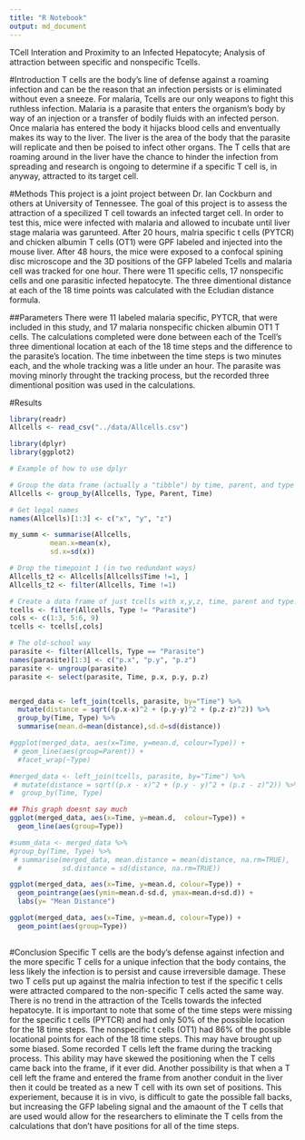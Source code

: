 ```yaml
---
title: "R Notebook"
output: md_document
---
```


TCell Interation and Proximity to an Infected Hepatocyte; Analysis of attraction between specific and nonspecific Tcells.

#Introduction
T cells are the body's line of defense against a roaming infection and can be the reason that an infection persists or is eliminated without even a sneeze. For malaria, Tcells are our only weapons to fight this ruthless infection. Malaria is a parasite that enters the organism's body by way of an injection or a transfer of bodily fluids with an infected person. Once malaria has entered the body it hijacks blood cells and enventually makes its way to the liver. The liver is the area of the body that the parasite will replicate and then be poised to infect other organs. The T cells that are roaming around in the liver have the chance to hinder the infection from spreading and research is ongoing to determine if a specific T cell is, in anyway, attracted to its target cell. 

#Methods
This project is a joint project between Dr. Ian Cockburn and others at University of Tennessee. The goal of this project is to assess the attraction of a specilized T cell towards an infected target cell. In order to test this, mice were infected with malaria and allowed to incubate until liver stage malaria was garunteed. After 20 hours, malria specific t cells (PYTCR) and chicken albumin T cells (OT1) were GPF labeled and injected into the mouse liver. After 48 hours, the mice were exposed to a confocal spining disc microscope and the 3D positions of the GFP labeled Tcells and malaria cell was tracked for one hour. There were 11 specific cells, 17 nonspecific cells and one parasitic infected hepatocyte. The three dimentional distance at each of the 18 time points was calculated with the Ecludian distance formula. 

##Parameters
There were 11 labeled malaria specific, PYTCR, that were included in this study, and 17 malaria nonspecific chicken albumin OT1 T cells. The calculations completed were done between each of the Tcell's three dimentional location at each of the 18 time steps and the difference to the parasite's location. The time inbetween the time steps is two minutes each, and the whole tracking was a litle under an hour. The parasite was moving minorly throught the tracking process, but the recorded three dimentional position was used in the calculations.

#Results

```r
library(readr)
Allcells <- read_csv("../data/Allcells.csv")

library(dplyr)
library(ggplot2)

# Example of how to use dplyr

# Group the data frame (actually a "tibble") by time, parent, and type
Allcells <- group_by(Allcells, Type, Parent, Time)

# Get legal names
names(Allcells)[1:3] <- c("x", "y", "z")

my_summ <- summarise(Allcells, 
          mean.x=mean(x),
          sd.x=sd(x))

# Drop the timepoint 1 (in two redundant ways)
Allcells_t2 <- Allcells[Allcells$Time !=1, ]
Allcells_t2 <- filter(Allcells, Time !=1)

# Create a data frame of just tcells with x,y,z, time, parent and type. 
tcells <- filter(Allcells, Type != "Parasite")
cols <- c(1:3, 5:6, 9)
tcells <- tcells[,cols]

# The old-school way
parasite <- filter(Allcells, Type == "Parasite")
names(parasite)[1:3] <- c("p.x", "p.y", "p.z")
parasite <- ungroup(parasite)
parasite <- select(parasite, Time, p.x, p.y, p.z)


merged_data <- left_join(tcells, parasite, by="Time") %>%
  mutate(distance = sqrt((p.x-x)^2 + (p.y-y)^2 + (p.z-z)^2)) %>%
  group_by(Time, Type) %>%
  summarise(mean.d=mean(distance),sd.d=sd(distance))

#ggplot(merged_data, aes(x=Time, y=mean.d, colour=Type)) +
 # geom_line(aes(group=Parent)) +
  #facet_wrap(~Type)

#merged_data <- left_join(tcells, parasite, by="Time") %>%
 # mutate(distance = sqrt((p.x - x)^2 + (p.y - y)^2 + (p.z - z)^2)) %>%
#  group_by(Time, Type) 

## This graph doesnt say much
ggplot(merged_data, aes(x=Time, y=mean.d,  colour=Type)) +
  geom_line(aes(group=Type)) 

#summ_data <- merged_data %>%
#group_by(Time, Type) %>%
 # summarise(merged_data, mean.distance = mean(distance, na.rm=TRUE),
  #          sd.distance = sd(distance, na.rm=TRUE)) 

ggplot(merged_data, aes(x=Time, y=mean.d, colour=Type)) + 
  geom_pointrange(aes(ymin=mean.d-sd.d, ymax=mean.d+sd.d)) +
  labs(y= "Mean Distance")

ggplot(merged_data, aes(x=Time, y=mean.d, colour=Type)) +
  geom_point(aes(group=Type)) 
 

```

#Conclusion
Specific T cells are the body's defense against infection and the more specific T cells for a unique infection that the body contains, the less likely the infection is to persist and cause irreversible damage. These two T cells put up against the malria infection to test if the specific t cells were attracted compared to the non-specific T cells acted the same way. There is no trend in the attraction of the Tcells towards the infected hepatocyte. It is important to note that some of the time steps were missing for the specific t cells (PYTCR) and had only 50% of the possible location for the 18 time steps. The nonspecific t cells (OT1) had 86% of the possible locational points for each of the 18 time steps. This may have brought up some biased. Some recorded T cells left the frame during the tracking process. This ability may have skewed the positioning when the T cells came back into the frame, if it ever did. Another possibility is that when a T cell left the frame and entered the frame from another conduit in the liver then it could be treated as a new T cell with its own set of positions. This experiement, because it is in vivo, is difficult to gate the possible fall backs, but increasing the GFP labeling signal and the amaount of the T cells that are used would allow for the researchers to eliminate the T cells from the calculations that don't have positions for all of the time steps.
